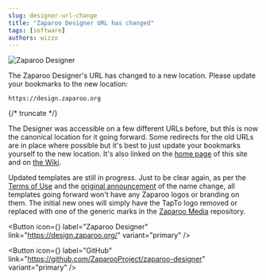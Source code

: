 ```yaml
---
slug: designer-url-change
title: "Zaparoo Designer URL has changed"
tags: [software]
authors: wizzo
---
```


![Zaparoo Designer](cover.png)

The Zaparoo Designer's URL has changed to a new location. Please update your bookmarks to the new location:

`https://design.zaparoo.org`

{/* truncate */}

The Designer was accessible on a few different URLs before, but this is now the canonical location for it going forward. Some redirects for the old URLs are in place where possible but it's best to just update your bookmarks yourself to the new location. It's also linked on the [home page](/) of this site and on [the Wiki](https://wiki.zaparoo.org/).

Updated templates are still in progress. Just to be clear again, as per the [Terms of Use](/terms) and the [original announcement](/blog/tapto-to-zaparoo) of the name change, all templates going forward won't have any Zaparoo logos or branding on them. The initial new ones will simply have the TapTo logo removed or replaced with one of the generic marks in the [Zaparoo Media](https://github.com/ZaparooProject/zaparoo-media) repository.

<Button
  icon={<FAIcon icon="link" />}
  label="Zaparoo Designer"
  link="https://design.zaparoo.org/"
  variant="primary"
/>

<Button
  icon={<FAIcon icon="fa-brands fa-github" />}
  label="GitHub"
  link="https://github.com/ZaparooProject/zaparoo-designer"
  variant="primary"
/>

